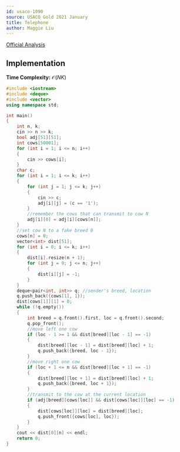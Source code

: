 ```yaml
---
id: usaco-1090
source: USACO Gold 2021 January
title: Telephone
author: Maggie Liu
---
```


[Official Analysis](http://www.usaco.org/current/data/sol_prob2_gold_jan21.html)

## Implementation

**Time Complexity:** $\mathcal{O}(NK)$

<LanguageSection>

<CPPSection>

```cpp
#include <iostream>
#include <deque>
#include <vector>
using namespace std;

int main()
{
    int n, k;
    cin >> n >> k;
    bool adj[51][51];
    int cows[50001];
    for (int i = 1; i <= n; i++)
    {
        cin >> cows[i];
    }
    char c;
    for (int i = 1; i <= k; i++)
    {
        for (int j = 1; j <= k; j++)
        {
            cin >> c;
            adj[i][j] = (c == '1');
        }
        //remember the cows that can transmit to cow N
        adj[i][0] = adj[i][cows[n]];
    }
    //set cow N to a fake breed 0
    cows[n] = 0;
    vector<int> dist[51];
    for (int i = 0; i <= k; i++)
    {
        dist[i].resize(n + 1);
        for (int j = 0; j <= n; j++)
        {
            dist[i][j] = -1;
        }
    }
    deque<pair<int, int>> q; //sender's breed, location
    q.push_back({cows[1], 1});
    dist[cows[1]][1] = 0;
    while (!q.empty())
    {
        int breed = q.front().first, loc = q.front().second;
        q.pop_front();
        //move left one cow
        if (loc - 1 >= 1 && dist[breed][loc - 1] == -1)
        {
            dist[breed][loc - 1] = dist[breed][loc] + 1;
            q.push_back({breed, loc - 1});
        }
        //move right one cow
        if (loc + 1 <= n && dist[breed][loc + 1] == -1)
        {
            dist[breed][loc + 1] = dist[breed][loc] + 1;
            q.push_back({breed, loc + 1});
        }
        //transmit to the cow at the current location
        if (adj[breed][cows[loc]] && dist[cows[loc]][loc] == -1)
        {
            dist[cows[loc]][loc] = dist[breed][loc];
            q.push_front({cows[loc], loc});
        }
    }
    cout << dist[0][n] << endl;
    return 0;
}
```

</CPPSection>

</LanguageSection>